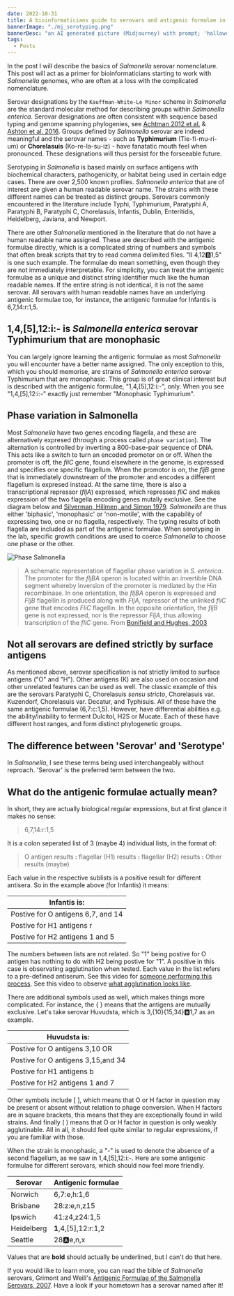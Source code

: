 ```yaml
---
date: 2022-10-31
title: A bioinformaticians guide to serovars and antigenic formulae in Salmonella
bannerImage: "./mj_serotyping.png"
bannerDesc: "an AI generated picture (Midjourney) with prompt; 'halloween bacteria'. You can share and adapt this image following a CC BY-SA 4.0 licence"
tags:
  - Posts
---
```


In the post I will describe the basics of *Salmonella* serovar nomenclature. This post will act as a primer for bioinformaticians starting to work with *Salmonella* genomes, who are often at a loss with the complicated nomenclature. 

Serovar designations by the `Kauffman-White-Le Minor` scheme in *Salmonella* are the standard molecular method for describing groups within *Salmonella enterica*. Serovar designations are often consistent with sequence based typing and genome spanning phylogenies, see [Achtman 2012 et al.](https://journals.plos.org/plospathogens/article?id=10.1371/journal.ppat.1002776) & [Ashton et al. 2016](https://peerj.com/articles/1752/). Groups defined by *Salmonella* serovar are indeed meaningful and the serovar names - such as **Typhimurium** (Tie-fi-mu-ri-um) or **Chorelasuis** (Ko-re-la-su-iz) - have fanatatic mouth feel when pronounced. These designations will thus persist for the forseeable future.

Serotyping in *Salmonella* is based mainly on surface antigens with biochemical characters, pathogenicity, or habitat being used in certain edge cases. There are over 2,500 known profiles. *Salmonella enterica* that are of interest are given a human readable serovar name.  The strains with these different names can be treated as distinct groups. Serovars commonly encountered in the literature include Typhi, Typhimurium, Paratyphi A, Paratyphi B, Paratyphi C, Chorelasuis, Infantis, Dublin, Enteritidis, Heidelberg, Javiana, and Newport. 

There are other *Salmonella* mentioned in the literature that do not have a human readable name assigned. These are described with the antigenic formulae directly, which is a complicated string of numbers and symbols that often break scripts that try to read comma delimited files. "II 4,12:b:1,5" is one such example.  The formulae do mean something, even though they are not immediately interpretable. For simplicity, you can treat the antigenic formulae as a unique and distinct string identifier much like the human readable names. If the entire string is not identical, it is not the same serovar. All serovars with human readable names have an underlying antigenic formulae too, for instance, the antigenic formulae for Infantis is 6,7,14:r:1,5. 

## 1,4,[5],12:i:- is  *Salmonella enterica* serovar Typhimurium that are monophasic 
You can largely ignore learning the antigenic formulae as most *Salmonella* you will encounter have a better name assigned. The only exception to this, which you should memorise, are strains of *Salmonella enterica* serovar Typhimurium that are monophasic. This group is of great clinical interest but is described with the antigenic formulae, "1,4,[5],12:i:-", only.   When you see "1,4,[5],12:i:-" exactly just remember "Monophasic Typhimurium". 

## Phase variation in Salmonella 
Most *Salmonella* have two genes encoding flagella, and these are alternatively expresed (through a process called `phase variation`). The alternation is controlled by inverting a 800-base-pair sequence of DNA. This acts like a switch to turn an encoded promotor on or off. When the promoter is off, the *fliC* gene, found elsewhere in the genome, is expressed and specifies one specific flagellum. When the promotor is on, the *fljB* gene that is immediately downstream of the promoter and encodes a different flagellum is expresed instead. At the same time, there is also a  transcriptional repressor (*fljA*) expressed, which represses *fliC* and makes expression of the two flagella encoding genes mutally exclusive. See the diagram below and [Silverman, Hillmen, and Simon 1979](https://www.ncbi.nlm.nih.gov/pmc/articles/PMC382945/). *Salmonella* are thus either 'biphasic', 'monophasic' or 'non-motile', with the capability of expressing two, one or no flagella, respectively. The typing results of both flagella are included as part of the antigenic formulae. When serotyping in the lab, specific growth conditions are used to coerce *Salmonella* to choose one phase or the other. 

![Phase Salmonella](./phase_salmonella.jpeg)

> A schematic representation of flagellar phase variation in *S. enterica*. The promoter for the *fljBA* operon is located within an invertible DNA segment whereby inversion of the promoter is mediated by the *Hin* recombinase. In one orientation, the *fljBA* operon is expressed and *FljB* flagellin is produced along with *FljA*, repressor of the unlinked *fliC* gene that encodes *FliC* flagellin. In the opposite orientation, the *fljB* gene is not expressed, nor is the repressor *FljA*, thus allowing transcription of the *fliC* gene. From [Bonifield and Hughes, 2003](https://journals.asm.org/doi/10.1128/JB.185.12.3567-3574.2003)

## Not all serovars are defined strictly by surface antigens
As mentioned above, serovar specification is not strictly limited to surface antigens ("O" and "H"). Other antigens (K) are also used on occasion and other unrelated features can be used as well. The classic example of this are the serovars Paratyphi C, Chorelasuis *sensu stricto*, Chorelasuis var. Kuzendorf, Chorelasuis var. Decatur, and Typhisuis. All of these have the same antigenic formulae (6,7:c:1,5). However, have differential abilities e.g. the ability/inability to ferment Dulcitol, H2S or Mucate. Each of these have different host ranges, and form distinct phylogenetic groups. 

## The difference between 'Serovar' and 'Serotype'
In *Salmonella*, I see these terms being used interchangeably without reproach. 'Serovar' is the preferred term between the two. 

## What do the antigenic formulae actually mean? 
In short, they are actually biological regular expressions, but at first glance it makes no sense:

> 6,7,14:r:1,5

It is a colon seperated list of 3 (maybe 4) individual lists, in the format of:

> O antigen results **:** flagellar (H1) results **:** flagellar (H2) results **:** Other results (maybe)

Each value in the respective sublists is a positive result for different antisera. So in the example above (for Infantis) it means:

| Infantis is:                       |
|------------------------------------|
| Postive for O antigens 6,7, and 14 |
| Postive for H1 antigens r          |
| Postive for H2 antigens 1 and 5    |

The numbers between lists are not related. So "1" being postive for O antigen has nothing to do with H2 being postive for "1". A positive in this case is observating agglutination when tested. Each value in the list refers to a pre-defined antiserum. See this video for [someone performing this process](https://www.youtube.com/watch?v=TE46eQIMVPY). See this video to observe [what agglutination looks like](https://www.youtube.com/watch?v=wK5yaMOMdxY). 

There are additional symbols used as well, which makes things more complicated. For instance, the { } means that the antigens are mutually exclusive. Let's take serovar Huvudsta, which is 3,{10}{15,34}:b:1,7  as an example. 

| Huvudsta is:                       |
|------------------------------------|
| Postive for O antigens 3,10 OR     |
| Postive for O antigens 3,15,and 34 |
| Postive for H1 antigens b          |
| Postive for H2 antigens 1 and 7    |

Other symbols include [ ], which means that O or H factor in question may be present or absent without relation to phage conversion. When H  factors 
are in square brackets, this means that they are exceptionally found in wild strains. And finally ( ) means that O or H factor in question is only weakly agglutinable. All in all, it should feel quite similar to regular expressions, if you are familiar  with those. 

When the strain is monophasic, a "-" is used to denote the absence of a second flagellum, as we saw in 1,4,[5],12:i:-. Here are some antigenic formulae for different serovars, which should now feel more friendly. 

| Serovar    | Antigenic formulae   |
|------------|----------------------|
| Norwich    | 6,7:e,h:1,6          |
| Brisbane   | 28:z:e,n,z15         |
| Ipswich    | 41:z4,z24:1,5        |
| Heidelberg | **1**,4,[5],12:r:1,2 |
| Seattle    | 28:a:e,n,x           |

Values that are **bold** should actually be underlined, but I can't do that here. 

If you would like to learn more, you can read the bible of *Salmonella* serovars, Grimont and Weill's [Antigenic  Formulae  of  the Salmonella Serovars, 2007](https://www.pasteur.fr/sites/default/files/veng_0.pdf). Have a look if your hometown has a serovar named after it! 